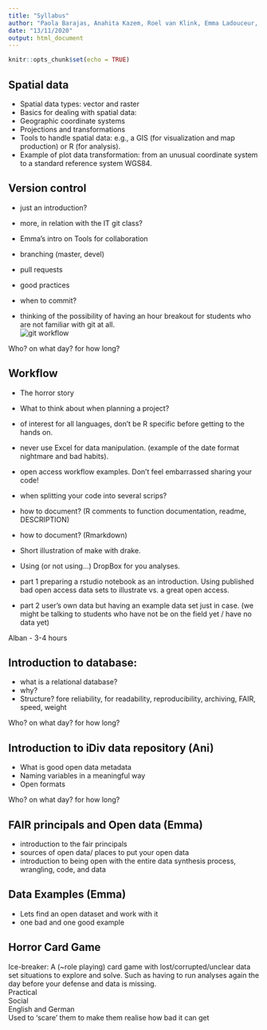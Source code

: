 ```yaml
---
title: "Syllabus"
author: "Paola Barajas, Anahita Kazem, Roel van Klink, Emma Ladouceur, Alban Sagouis"
date: "13/11/2020"
output: html_document
---
```


```r
knitr::opts_chunk$set(echo = TRUE)
```

## Spatial data
- Spatial data types: vector and raster 
- Basics for dealing with spatial data: 
* Geographic coordinate systems 
* Projections and transformations 
* Tools to handle spatial data: e.g., a GIS (for visualization and map production) or R (for analysis). 
- Example of plot data transformation: from an unusual coordinate system to a standard reference system WGS84. 


## Version control
 - just an introduction?
 - more, in relation with the IT git class?
 - Emma's intro on Tools for collaboration
 - branching (master, devel)
 - pull requests
 - good practices
 - when to commit?

 - thinking of the possibility of having an hour breakout for students who are not familiar with git at all.  
 ![git workflow](git-workflow.png)

Who? on what day? for how long?

## Workflow
 - The horror story
 - What to think about when planning a project?
 - of interest for all languages, don't be R specific before getting to the hands on.
 - never use Excel for data manipulation. (example of the date format nightmare and bad habits).
 - open access workflow examples. Don't feel embarrassed sharing your code!
 - when splitting your code into several scrips?
 - how to document? (R comments to function documentation, readme, DESCRIPTION)
 - how to document? (Rmarkdown)
 - Short illustration of make with drake.
 - Using (or not using...) DropBox for you analyses.
 
 - part 1 preparing a rstudio notebook as an introduction. Using published bad open access data sets to illustrate vs. a great open access.
 - part 2 user's own data but having an example data set just in case. (we might be talking to students who have not be on the field yet / have no data yet)

Alban - 3-4 hours

## Introduction to database:
 - what is a relational database?
 - why?
 - Structure? fore reliability, for readability, reproducibility, archiving, FAIR, speed, weight

Who? on what day? for how long?  

## Introduction to iDiv data repository (Ani)
 - What is good open data metadata
 - Naming variables in a meaningful way
 - Open formats
 
Who? on what day? for how long?  

## FAIR principals and Open data (Emma)
- introduction to the fair principals
- sources of open data/ places to put your open data
- introduction to being open with the entire data synthesis process, wrangling, code, and data

## Data Examples (Emma)
- Lets find an open dataset and work with it
- one bad and one good example

## Horror Card Game
Ice-breaker:
A (~role playing) card game with lost/corrupted/unclear data set situations to explore and solve. Such as having to run analyses again the day before your defense and data is missing.  
Practical  
Social  
English and German  
Used to 'scare' them to make them realise how bad it can get  

  

  
